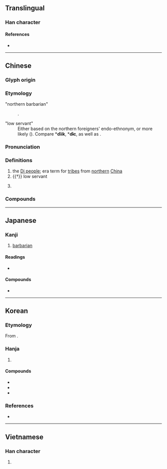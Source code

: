 {{character info}}
==Translingual==

===Han character===
{{Han char|rn=94|rad=犬|as=04|sn=7|four=49280|canj=KHF|ids=⿰犭火}}

====References====
* {{Han ref|kx=0707.240|dkj=20290|dj=1120.060|hdz=21337.010|uh=72C4|ud=29380|bh=A866|bd=43110}}

----

==Chinese==
{{zh-forms}}

===Glyph origin===
{{Han etym}}

===Etymology===
;"northern barbarian"
:{{unknown|zh}}.

;"low servant"
:Either based on the northern foreigners' endo-ethnonym, or more likely {{der|zh|aav}} ({{zh-ref|Schuessler, 2007}}). Compare {{w|Monic languages|Proto-Monic}} *'''ɗiik''', {{w|Bahanaric languages|Proto-Bahnaric}} *'''ɗɨc''', as well as {{cog|mkh-pro|**ɗiək ~ ɗiik ~ *ɗik||slave}}.

===Pronunciation===
{{zh-pron
|m=dí,tì
|c=dik6
|mn=tw,xm,zz:te̍k/qz:tia̍k
|mc=y
|oc=y
|ma=
|cat=pn
}}

===Definitions===
{{zh-hanzi}}

# the [[w:Beidi|Di people]]; {{w|Zhou dynasty}} era term for [[tribe]]s from [[northern]] [[China]]
# {{†}} low servant
# {{surname|zh}}
#: {{zh-x|^狄 ^仁-傑|{{w|Di Renjie|'''Di''' Renjie}} (Tang dynasty chancellor)}}

===Compounds===
{{zh-der|夷狄|儀狄|亞加狄亞|庫狄|北狄|白狄|揄狄|戎狄|狄宮|狄良突盧|狄牙|蠻夷戎狄|簡狄}}

----

==Japanese==

===Kanji===
{{ja-kanji|grade=|rs=犬04}}

# [[barbarian]]

====Readings====
* {{ja-readings|on=てき|kun=えびす}}

====Compounds====
* {{ja-r|夷狄|いてき}}

----

==Korean==

===Etymology===
From {{der|ko|ltc|-}} {{ltc-l|狄|id=1}}. {{hanja-hunmong|뎍〮|tyek|人類#중04A}}

===Hanja===
{{ko-hanja-search}}
{{ko-hanja|오랑캐|적}}

# {{hanja form of|적|tribe from northern China}}

====Compounds====
{{der-top3|Compounds}}
* {{ko-l|이적|夷狄}}
* {{ko-l|북적|北狄}}
* {{ko-l|융적|戎狄}}
{{der-bottom}}

===References===
* {{R:hanjadoc|7108}}

----

==Vietnamese==

===Han character===
{{vi-readings|reading=địch, đệt|rs=犬04}}

# {{rfdef|vi|sort=犬04}}